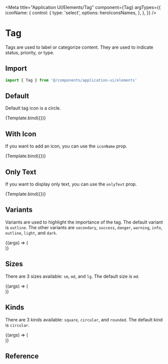 
<Meta
  title="Application UI/Elements/Tag"
  component={Tag}
  argTypes={{
    iconName: {
      control: {
        type: 'select',
        options: heroIconsNames,
      },
    },
  }}
/>


# Tag

Tags are used to label or categorize content. They are used to indicate status, priority, or type.

## Import

```js
import { Tag } from '@/components/application-ui/elements'
```

## Default

Default tag icon is a circle.

<Canvas>
  <Story
    name="Default"
    args={{
      text: 'Default',
    }}
  >
    {Template.bind({})}
  </Story>
</Canvas>

## With Icon

If you want to add an icon, you can use the `iconName` prop.

<Canvas>
  <Story name="With Icon" args={{ text: 'With Icon', iconName: 'check' }}>
    {Template.bind({})}
  </Story>
</Canvas>

## Only Text

If you want to display only text, you can use the `onlyText` prop.

<Canvas>
  <Story name="Only Text" args={{ text: 'Only Text', onlyText: true }}>
    {Template.bind({})}
  </Story>
</Canvas>

## Variants

Variants are used to highlight the importance of the tag. The default variant is `outline`. The other variants are `secondary`, `success`, `danger`, `warning`, `info`, `outline`, `light`, and `dark`.

<Canvas>
  <Story name="Variants">
    {(args) => (
      <div className="flex flex-wrap gap-2">
        <Tag text="Primary" variant="primary" {...args} />
        <Tag text="Secondary" variant="secondary" {...args} />
        <Tag text="Success" variant="success" {...args} />
        <Tag text="Danger" variant="danger" {...args} />
        <Tag text="Warning" variant="warning" {...args} />
        <Tag text="Info" variant="info" {...args} />
        <Tag text="Outline" variant="outline" {...args} />
        <Tag text="Light" variant="light" {...args} />
        <Tag text="Dark" variant="dark" {...args} />
      </div>
    )}
  </Story>
</Canvas>

## Sizes

There are 3 sizes available: `sm`, `md`, and `lg`. The default size is `md`.

<Canvas>
  <Story name="Sizes">
    {(args) => (
      <div className="flex flex-wrap gap-2 items-center">
        <Tag text="XSmall" size="xs" {...args} />
        <Tag text="Small" size="sm" {...args} />
        <Tag text="Medium" size="md" {...args} />
        <Tag text="Large" size="lg" {...args} />
      </div>
    )}
  </Story>
</Canvas>

## Kinds

There are 3 kinds available: `square`, `circular`, and `rounded`. The default kind is `circular`.

<Canvas>
  <Story name="Kinds">
    {(args) => (
      <div className="flex flex-wrap gap-2 items-end">
        <Tag text="Circular" kind="circular" {...args} />
        <Tag text="Rounded" kind="rounded" {...args} />
        <Tag text="Square" kind="square" {...args} />
      </div>
    )}
  </Story>
</Canvas>

## Reference

<ArgsTable of={Tag} />
